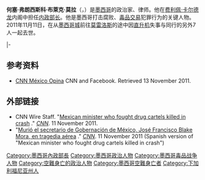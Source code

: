 {{Infobox officeholder
|image              = Anthony Wayne and Francisco Blake.jpg
|alt                = 
|caption            = 布莱克（右边）会见美国驻墨西哥大使厄爾·安东尼·韦恩
|name               = 弗朗西斯科·布萊克·莫拉
|title              = [[内政部长_(墨西哥)|墨西哥内政部长]]
|term_start         = 2010年7月14日
|term_end           = 2011年11月11日
|president          = [[费利佩·卡尔德龙|费利佩·卡尔德龙]]
|predecessor        = [[费尔南多·戈麦斯·蒙特|费尔南多·戈麦斯·蒙特]]
|succesor           =
|birth_date         = {{birth date|1966|5|22|df=y}}
|birth_place        = [[墨西哥|墨西哥]][[下加利福尼亚州|下加利福尼亚州]][[蒂华纳|蒂华纳]]
|birthname          = 乔斯·弗朗西斯科·布萊克·莫拉
|death_date         = {{death date and age|2011|11|11|1966|5|22|df=y}}
|death_place        = Chalco de Díaz Covarrubias|Chalco，墨西哥
|restingplace       =
|restingplacecoordinates =
|nationality        = [[墨西哥|墨西哥]]
|party              = [[墨西哥国家行动党|墨西哥国家行动党]]
|otherparty         =  <!--For additional political affiliations-->
|spouse             = Gloria Cossío
|partner            =  <!--For those with a domestic partner and not married-->
|relations          = 
|children           = {{lang|es|José Francisco Blake Cossío}}、{{lang|es|Gloria Elissa Blake Cossío}}
|residence          = 
|alma_mater         = [[下加利福尼亚州自治大学|下加利福尼亚州自治大学]]
|occupation         = 
|profession         = [[政治人物|政治人物]]、[[律师|律师]]
|cabinet            = [[费利佩·卡尔德龙|费利佩·卡尔德龙]]
|committees         = 
|portfolio          = 
|religion           = 
|signature          = 
|signature_alt      = 
|website            = 
|footnotes          = 
}}

'''何塞·弗朗西斯科·布萊克·莫拉'''（{{lang-es|'''José Francisco Blake Mora'''}}，{{bd|1966年|5月22日|2011年|11月11日|catIdx=Mora}}）是[[墨西哥|墨西哥]]的政治家、律师。他在[[费利佩·卡尔德龙|费利佩·卡尔德龙]]内阁中担任[[内政部长_(墨西哥)|内政部长]]。他是墨西哥打击腐败、[[墨西哥毒品战争|毒品交易]]犯罪行为的关键人物。2011年11月11日，在从[[墨西哥城|墨西哥城]]前往[[莫雷洛斯|莫雷洛斯]]的途中因[[直升机|直升机]]失事与同行的另外7人一起去世。

{{S-start}}
{{s-off}}
|-
{{s-bef|before=费尔南多·戈麦斯·蒙特}}
{{s-ttl|title=[[内政部长_(墨西哥)|内政部长]] |years=2010年7月14日 – 2011年11月11日}}
{{s-aft|after=待定}}
{{s-end}}

== 参考资料 ==
* [https://www.facebook.com/cnnmexicoopina CNN México Opina] {{Wayback|url=https://www.facebook.com/cnnmexicoopina |date=20130421080011 }} CNN and Facebook. Retrieved 13 November 2011.

==外部链接==
*CNN Wire Staff. "[http://www.cnn.com/2011/11/11/world/americas/mexico-minister-killed/index.html?hpt=hp_t2 Mexican minister who fought drug cartels killed in crash] {{Wayback|url=http://www.cnn.com/2011/11/11/world/americas/mexico-minister-killed/index.html?hpt=hp_t2 |date=20111112063203 }}." ''[[CNN|CNN]]''. 11 November 2011.
*"[http://cnnespanol.cnn.com/2011/11/11/urgente-se-habria-accidentado-helicoptero-donde-viajaba-el-secretario-de-gobernacion-de-mexico/ Murió el secretario de Gobernación de México, José Francisco Blake Mora, en tragedia aérea] {{Wayback|url=http://cnnespanol.cnn.com/2011/11/11/urgente-se-habria-accidentado-helicoptero-donde-viajaba-el-secretario-de-gobernacion-de-mexico/ |date=20111113015829 }}." ''[[CNN|CNN]]''. 11 November 2011 (Spanish version of "Mexican minister who fought drug cartels killed in crash")

{{DEFAULTSORT:Mora, Francisco Blake}}
[[Category:墨西哥內政部長|Category:墨西哥內政部長]]
[[Category:墨西哥政治人物|Category:墨西哥政治人物]]
[[Category:墨西哥毒品战争人物|Category:墨西哥毒品战争人物]]
[[Category:空難身亡的政治人物|Category:空難身亡的政治人物]]
[[Category:墨西哥空難身亡者|Category:墨西哥空難身亡者]]
[[Category:下加利福尼亚州人|Category:下加利福尼亚州人]]